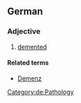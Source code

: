 ==German==

===Adjective===
{{de-adj|comparative=dementer|superlative=dementesten}}

# [[demented]]

====Related terms====
*[[Demenz]]

[[Category:de:Pathology]]